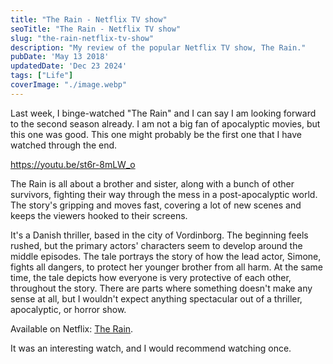 ```yaml
---
title: "The Rain - Netflix TV show"
seoTitle: "The Rain - Netflix TV show"
slug: "the-rain-netflix-tv-show"
description: "My review of the popular Netflix TV show, The Rain."
pubDate: 'May 13 2018'
updatedDate: 'Dec 23 2024'
tags: ["Life"]
coverImage: "./image.webp"
---
```


Last week, I binge-watched "The Rain" and I can say I am looking forward to the second season already. I am not a big fan of apocalyptic movies, but this one was good. This one might probably be the first one that I have watched through the end.

https://youtu.be/st6r-8mLW_o

The Rain is all about a brother and sister, along with a bunch of other survivors, fighting their way through the mess in a post-apocalyptic world. The story's gripping and moves fast, covering a lot of new scenes and keeps the viewers hooked to their screens.

It's a Danish thriller, based in the city of Vordinborg. The beginning feels rushed, but the primary actors' characters seem to develop around the middle episodes. The tale portrays the story of how the lead actor, Simone, fights all dangers, to protect her younger brother from all harm. At the same time, the tale depicts how everyone is very protective of each other, throughout the story. There are parts where something doesn't make any sense at all, but I wouldn't expect anything spectacular out of a thriller, apocalyptic, or horror show.

Available on Netflix: [The Rain](https://www.netflix.com/title/80154610).

It was an interesting watch, and I would recommend watching once.
